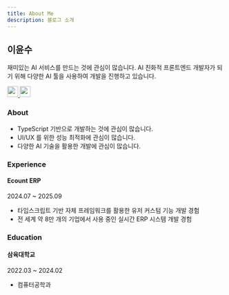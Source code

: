 ```yaml
---
title: About Me
description: 블로그 소개
---
```


## 이윤수

재미있는 AI 서비스를 만드는 것에 관심이 많습니다.
AI 친화적 프론트엔드 개발자가 되기 위해 다양한 AI 툴을 사용하여 개발을 진행하고 있습니다.

<div className="flex justify-center gap-2">
  <a href="https://github.com/leey00nsu">
    <img src="github-mark.svg" width="25" height="25" />
  </a>
  <a href="https://www.linkedin.com/in/leey00nsu">
    <img src="linkedin-mark.svg" width="25" height="25" />
  </a>
</div>

### About

- TypeScript 기반으로 개발하는 것에 관심이 많습니다.
- UI/UX 를 위한 성능 최적화에 관심이 많습니다.
- 다양한 AI 기술을 활용한 개발에 관심이 많습니다.

### Experience

#### Ecount ERP

2024.07 ~ 2025.09

- 타입스크립트 기반 자체 프레임워크를 활용한 유저 커스텀 기능 개발 경험
- 전 세계 약 8만 개의 기업에서 사용 중인 실시간 ERP 시스템 개발 경험

### Education

#### 삼육대학교

2022.03 ~ 2024.02

- 컴퓨터공학과
